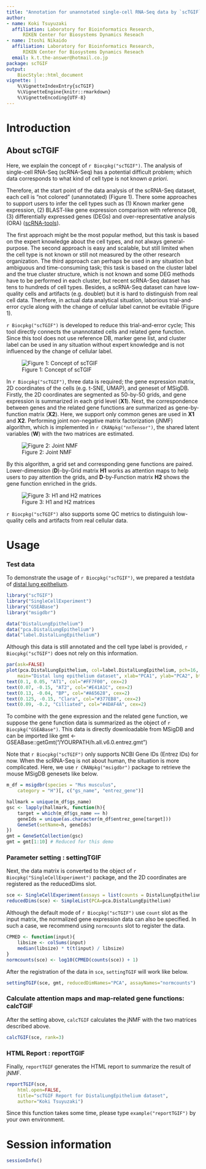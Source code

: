 ```yaml
---
title: "Annotation for unannotated single-cell RNA-Seq data by `scTGIF`"
author:
- name: Koki Tsuyuzaki
  affiliation: Laboratory for Bioinformatics Research,
      RIKEN Center for Biosystems Dynamics Reseach
- name: Itoshi Nikaido
  affiliation: Laboratory for Bioinformatics Research,
      RIKEN Center for Biosystems Dynamics Reseach
  email: k.t.the-answer@hotmail.co.jp
package: scTGIF
output:
    BiocStyle::html_document
vignette: |
    %\VignetteIndexEntry{scTGIF}
    %\VignetteEngine{knitr::rmarkdown}
    %\VignetteEncoding{UTF-8}
---
```


# Introduction
## About scTGIF

Here, we explain the concept of `r Biocpkg("scTGIF")`.
The analysis of single-cell RNA-Seq (scRNA-Seq) has a
potential difficult problem; which data corresponds to what kind of
cell type is not known _a priori_.

Therefore, at the start point of the data analysis of the scRNA-Seq dataset,
each cell is "not colored" (unannotated) (Figure 1).
There some approaches to support users to infer the cell types
such as (1) Known marker gene expression,
(2) BLAST-like gene expression comparison with reference DB,
(3) differentially expressed genes (DEGs)
and over-representative analysis (ORA)
([scRNA-tools](https://www.scrna-tools.org)).

The first approach might be the most popular method,
but this task is based on the expert knowledge about the cell types,
and not always general-purpose.
The second approach is easy and scalable,
but still limited when the cell type is not known
or still not measured by the other research organization.
The third approach can perhaps be used in any situation but ambiguous and
time-consuming task;
this task is based on the cluster label and the true cluster structure,
which is not known and some DEG methods have to be performed in each cluster,
but recent scRNA-Seq dataset has tens to hundreds of cell types.
Besides, a scRNA-Seq dataset can have low-quality cells and artifacts
(e.g. doublet) but it is hard to distinguish from real cell data.
Therefore, in actual data analytical situation, laborious
trial-and-error cycle along with the change of cellular label
cannot be evitable (Figure 1).

`r Biocpkg("scTGIF")` is developed to reduce this trial-and-error cycle;
This tool directly connects the unannotated cells and
related gene function.
Since this tool does not use reference DB, marker gene list,
and cluster label can be used in any situation without expert knowledge
and is not influenced by the change of cellular label.

![Figure 1: Concept of scTGIF](TrialandError.png)

In `r Biocpkg("scTGIF")`, three data is required; the gene expression matrix,
2D coordinates of the cells (e.g. t-SNE, UMAP), and geneset of MSigDB.
Firstly, the 2D coordinates are segmented as 50-by-50 grids,
and gene expression is summarized in each grid level (**X1**).
Next, the correspondence between genes and the related gene functions
are summarized as gene-by-function matrix (**X2**).
Here, we support only common genes are used in **X1** and **X2**.
Performing joint non-negative matrix factorization (jNMF) algorithm,
which is implemented in `r CRANpkg("nnTensor")`,
the shared latent variables (**W**) with the two matrices are estimated.

![Figure 2: Joint NMF](jNMF.png)

By this algorithm, a grid set and corresponding gene functions are paired.
Lower-dimension (**D**)-by-Grid matrix **H1** works as attention maps to help
users to pay attention the grids, and **D**-by-Function matrix **H2**
shows the gene function enriched in the grids.

![Figure 3: H1 and H2 matrices](H1_H2.png)

`r Biocpkg("scTGIF")` also supports some QC metrics to distinguish
low-quality cells and artifacts from real cellular data.

# Usage
### Test data

To demonstrate the usage of `r Biocpkg("scTGIF")`,
we prepared a testdata of
[distal lung epithelium](https://www.nature.com/articles/nature13173).

```r
library("scTGIF")
library("SingleCellExperiment")
library("GSEABase")
library("msigdbr")

data("DistalLungEpithelium")
data("pca.DistalLungEpithelium")
data("label.DistalLungEpithelium")
```

Although this data is still annotated and the cell type label is provided,
`r Biocpkg("scTGIF")` does not rely on this information.

```r
par(ask=FALSE)
plot(pca.DistalLungEpithelium, col=label.DistalLungEpithelium, pch=16,
    main="Distal lung epithelium dataset", xlab="PCA1", ylab="PCA2", bty="n")
text(0.1, 0.05, "AT1", col="#FF7F00", cex=2)
text(0.07, -0.15, "AT2", col="#E41A1C", cex=2)
text(0.13, -0.04, "BP", col="#A65628", cex=2)
text(0.125, -0.15, "Clara", col="#377EB8", cex=2)
text(0.09, -0.2, "Cilliated", col="#4DAF4A", cex=2)
```

To combine with the gene expression and the related gene function,
we suppose the gene function data is summarized as the object of
`r Biocpkg("GSEABase")`.
This data is directly downloadable from MSigDB and can be imported like
gmt <- GSEABase::getGmt("/YOURPATH/h.all.v6.0.entrez.gmt")

Note that `r Biocpkg("scTGIF")` only supports NCBI Gene IDs (Entrez IDs)
for now.
When the scRNA-Seq is not about human, the situation is more complicated.
Here, we use `r CRANpkg("msigdbr")` package to retrieve
the mouse MSigDB genesets like below.

```r
m_df = msigdbr(species = "Mus musculus",
    category = "H")[, c("gs_name", "entrez_gene")]

hallmark = unique(m_df$gs_name)
gsc <- lapply(hallmark, function(h){
    target = which(m_df$gs_name == h)
    geneIds = unique(as.character(m_df$entrez_gene[target]))
    GeneSet(setName=h, geneIds)
})
gmt = GeneSetCollection(gsc)
gmt = gmt[1:10] # Reduced for this demo
```

### Parameter setting : settingTGIF

Next, the data matrix is converted to the object of
`r Biocpkg("SingleCellExperiment")` package,
and the 2D coordinates are registered as the reducedDims slot.

```r
sce <- SingleCellExperiment(assays = list(counts = DistalLungEpithelium))
reducedDims(sce) <- SimpleList(PCA=pca.DistalLungEpithelium)
```

Although the default mode of `r Biocpkg("scTGIF")` use `count` slot as
the input matrix,
the normalized gene expression data can also be specified.
In such a case, we recommend using `normcounts` slot to register the data.

```r
CPMED <- function(input){
    libsize <- colSums(input)
    median(libsize) * t(t(input) / libsize)
}
normcounts(sce) <- log10(CPMED(counts(sce)) + 1)
```

After the registration of the data in `sce`,
`settingTGIF` will work like below.

```r
settingTGIF(sce, gmt, reducedDimNames="PCA", assayNames="normcounts")
```

### Calculate attention maps and map-related gene functions: calcTGIF

After the setting above,
`calcTGIF` calculates the jNMF with the two matrices described above.

```r
calcTGIF(sce, rank=3)
```

### HTML Report : reportTGIF

Finally, `reportTGIF` generates the HTML report to summarize
the result of jNMF.

```r
reportTGIF(sce,
    html.open=FALSE,
    title="scTGIF Report for DistalLungEpithelium dataset",
    author="Koki Tsuyuzaki")
```

Since this function takes some time,
please type `example("reportTGIF")` by your own environment.

# Session information {.unnumbered}

```r
sessionInfo()
```